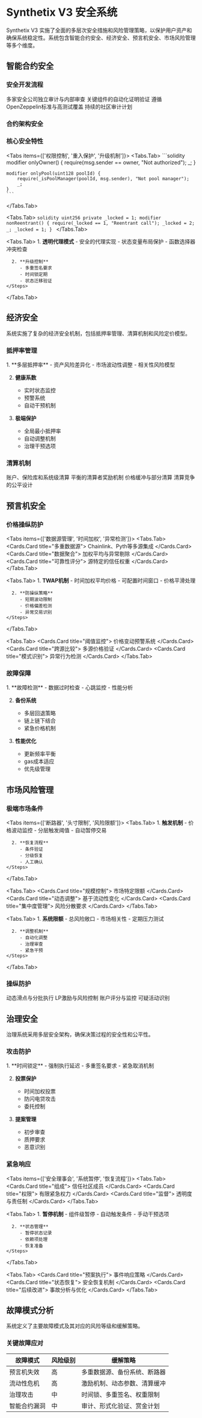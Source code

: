 
# Synthetix V3 安全系统

<Callout type="error">
  Synthetix V3 实施了全面的多层次安全措施和风险管理策略，以保护用户资产和确保系统稳定性。系统包含智能合约安全、经济安全、预言机安全、市场风险管理等多个维度。
</Callout>

## 智能合约安全

### 安全开发流程

<Cards>
  <Cards.Card title="多重审计">
    多家安全公司独立审计与内部审查
  </Cards.Card>
  <Cards.Card title="形式化验证">
    关键组件的自动化证明验证
  </Cards.Card>
  <Cards.Card title="安全实践">
    遵循OpenZeppelin标准与高测试覆盖
  </Cards.Card>
  <Cards.Card title="漏洞赏金">
    持续的社区审计计划
  </Cards.Card>
</Cards>

### 合约架构安全

<FileTree>
  <FileTree.Folder name="Security Architecture" defaultOpen>
    <FileTree.Folder name="Access Control" defaultOpen>
      <FileTree.File name="RoleManager.sol" />
      <FileTree.File name="PermissionControl.sol" />
      <FileTree.File name="TimeLock.sol" />
    </FileTree.Folder>
    <FileTree.Folder name="Protection">
      <FileTree.File name="ReentrancyGuard.sol" />
      <FileTree.File name="SafeMath.sol" />
      <FileTree.File name="PauseModule.sol" />
    </FileTree.Folder>
    <FileTree.Folder name="Upgrade">
      <FileTree.File name="ProxyAdmin.sol" />
      <FileTree.File name="UpgradeControl.sol" />
    </FileTree.Folder>
  </FileTree.Folder>
</FileTree>

### 核心安全特性

<Tabs items={['权限控制', '重入保护', '升级机制']}>
  <Tabs.Tab>
    ```solidity
    modifier onlyOwner() {
        require(msg.sender == owner, "Not authorized");
        _;
    }

    modifier onlyPool(uint128 poolId) {
        require(_isPoolManager(poolId, msg.sender), "Not pool manager");
        _;
    }
    ```
  </Tabs.Tab>
  
  <Tabs.Tab>
    ```solidity
    uint256 private _locked = 1;
    modifier nonReentrant() {
        require(_locked == 1, "Reentrant call");
        _locked = 2;
        _;
        _locked = 1;
    }
    ```
  </Tabs.Tab>
  
  <Tabs.Tab>
    <Steps>
      1. **透明代理模式**
         - 安全的代理实现
         - 状态变量布局保护
         - 函数选择器冲突检查
      
      2. **升级控制**
         - 多重签名要求
         - 时间锁定期
         - 状态迁移验证
    </Steps>
  </Tabs.Tab>
</Tabs>

## 经济安全

<Callout type="warning">
  系统实施了复杂的经济安全机制，包括抵押率管理、清算机制和风险定价模型。
</Callout>

### 抵押率管理

<Steps>
  1. **多层抵押率**
     - 资产风险差异化
     - 市场波动性调整
     - 相关性风险模型
  
  2. **健康系数**
     - 实时状态监控
     - 预警系统
     - 自动干预机制
  
  3. **极端保护**
     - 全局最小抵押率
     - 自动调整机制
     - 治理干预选项
</Steps>

### 清算机制

<Cards>
  <Cards.Card title="分层清算">
    账户、保险库和系统级清算
  </Cards.Card>
  <Cards.Card title="激励对齐">
    平衡的清算者奖励机制
  </Cards.Card>
  <Cards.Card title="清算保护">
    价格缓冲与部分清算
  </Cards.Card>
  <Cards.Card title="公平竞争">
    清算竞争的公平设计
  </Cards.Card>
</Cards>

## 预言机安全

### 价格操纵防护

<Tabs items={['数据源管理', '时间加权', '异常检测']}>
  <Tabs.Tab>
    <Cards>
      <Cards.Card title="多重数据源">
        Chainlink、Pyth等多源集成
      </Cards.Card>
      <Cards.Card title="数据聚合">
        加权平均与异常剔除
      </Cards.Card>
      <Cards.Card title="可靠性评分">
        源特定的信任权重
      </Cards.Card>
    </Cards>
  </Tabs.Tab>
  
  <Tabs.Tab>
    <Steps>
      1. **TWAP机制**
         - 时间加权平均价格
         - 可配置时间窗口
         - 价格平滑处理
      
      2. **防操纵策略**
         - 短期波动限制
         - 价格偏差检测
         - 异常交易识别
    </Steps>
  </Tabs.Tab>
  
  <Tabs.Tab>
    <Cards>
      <Cards.Card title="阈值监控">
        价格变动预警系统
      </Cards.Card>
      <Cards.Card title="跨源比较">
        多源价格验证
      </Cards.Card>
      <Cards.Card title="模式识别">
        异常行为检测
      </Cards.Card>
    </Cards>
  </Tabs.Tab>
</Tabs>

### 故障保障

<Steps>
  1. **故障检测**
     - 数据过时检查
     - 心跳监控
     - 性能分析
  
  2. **备份系统**
     - 多层回退策略
     - 链上链下结合
     - 紧急价格机制
  
  3. **性能优化**
     - 更新频率平衡
     - gas成本适应
     - 优先级管理
</Steps>

## 市场风险管理

### 极端市场条件

<Tabs items={['断路器', '头寸限制', '风险限额']}>
  <Tabs.Tab>
    <Steps>
      1. **触发机制**
         - 价格波动监控
         - 分层触发阈值
         - 自动暂停交易
      
      2. **恢复流程**
         - 条件验证
         - 分级恢复
         - 人工确认
    </Steps>
  </Tabs.Tab>
  
  <Tabs.Tab>
    <Cards>
      <Cards.Card title="规模控制">
        市场特定限额
      </Cards.Card>
      <Cards.Card title="动态调整">
        基于流动性变化
      </Cards.Card>
      <Cards.Card title="集中度管理">
        风险分散要求
      </Cards.Card>
    </Cards>
  </Tabs.Tab>
  
  <Tabs.Tab>
    <Steps>
      1. **系统限额**
         - 总风险敞口
         - 市场相关性
         - 定期压力测试
      
      2. **调整机制**
         - 自动化调整
         - 治理审查
         - 紧急干预
    </Steps>
  </Tabs.Tab>
</Tabs>

### 操纵防护

<Cards>
  <Cards.Card title="价格影响">
    动态滑点与分批执行
  </Cards.Card>
  <Cards.Card title="流动性保障">
    LP激励与风险控制
  </Cards.Card>
  <Cards.Card title="交易限制">
    账户评分与监控
  </Cards.Card>
  <Cards.Card title="异常检测">
    可疑活动识别
  </Cards.Card>
</Cards>

## 治理安全

<Callout type="info">
  治理系统采用多层安全架构，确保决策过程的安全性和公平性。
</Callout>

### 攻击防护

<Steps>
  1. **时间锁定**
     - 强制执行延迟
     - 多重签名要求
     - 紧急取消机制
  
  2. **投票保护**
     - 时间加权投票
     - 防闪电贷攻击
     - 委托控制
  
  3. **提案管理**
     - 初步审查
     - 质押要求
     - 恶意识别
</Steps>

### 紧急响应

<Tabs items={['安全理事会', '系统暂停', '恢复流程']}>
  <Tabs.Tab>
    <Cards>
      <Cards.Card title="组成">
        信任社区成员
      </Cards.Card>
      <Cards.Card title="权限">
        有限紧急权力
      </Cards.Card>
      <Cards.Card title="监督">
        透明度与责任制
      </Cards.Card>
    </Cards>
  </Tabs.Tab>
  
  <Tabs.Tab>
    <Steps>
      1. **暂停机制**
         - 组件级暂停
         - 自动触发条件
         - 手动干预选项
      
      2. **状态管理**
         - 暂停状态记录
         - 依赖项处理
         - 恢复准备
    </Steps>
  </Tabs.Tab>
  
  <Tabs.Tab>
    <Cards>
      <Cards.Card title="预案执行">
        事件响应策略
      </Cards.Card>
      <Cards.Card title="状态恢复">
        安全恢复机制
      </Cards.Card>
      <Cards.Card title="后续改进">
        事故分析与优化
      </Cards.Card>
    </Cards>
  </Tabs.Tab>
</Tabs>

## 故障模式分析

<Callout type="error">
  系统定义了主要故障模式及其对应的风险等级和缓解策略。
</Callout>

### 关键故障应对

| 故障模式 | 风险级别 | 缓解策略 |
|---------|---------|---------|
| 预言机失效 | 高 | 多重数据源、备份系统、断路器 |
| 流动性危机 | 高 | 激励机制、动态参数、清算缓冲 |
| 治理攻击 | 中 | 时间锁、多重签名、权重限制 |
| 智能合约漏洞 | 中 | 审计、形式化验证、赏金计划 |

